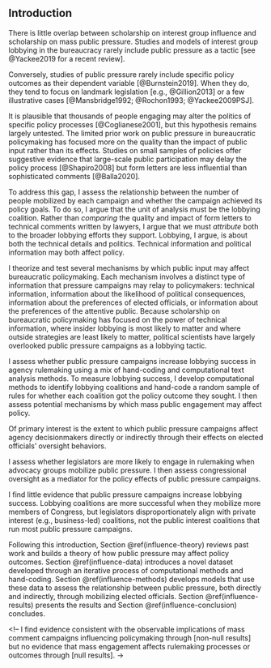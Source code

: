## Introduction

There is little overlap between scholarship on interest group influence and scholarship on mass public pressure. Studies and models of interest group lobbying in the bureaucracy rarely include public pressure as a tactic [see @Yackee2019 for a recent review].  

Conversely, studies of public pressure rarely include specific policy outcomes as their dependent variable [@Burnstein2019]. When they do, they tend to focus on landmark legislation [e.g., @Gillion2013] or a few illustrative cases [@Mansbridge1992; @Rochon1993; @Yackee2009PSJ].

It is plausible that thousands of people engaging
may alter the politics of specific policy processes [@Coglianese2001], but this hypothesis
remains largely untested. The limited prior work on public pressure in bureaucratic policymaking has focused more on the quality than the impact of public input rather than its effects. Studies on small samples of policies offer suggestive evidence that large-scale public participation may delay the policy process [@Shapiro2008] but form letters are less influential than sophisticated comments [@Balla2020].

<!--To address this gap, -->
To address this gap, <!--I assess the relationship between the number of
public comments and the amount of change between draft and final policy
texts. Next, -->
I assess the relationship between the number of people
mobilized by each campaign and whether the campaign achieved its policy
goals. To do so, I argue that the unit of analysis must be the lobbying coalition. Rather than *comparing* the quality and impact of form letters to technical comments written by lawyers, I argue that we must *attribute* both to the broader lobbying efforts they support. Lobbying, I argue, is about both the technical details and politics. Technical information and political information may both affect policy.

I theorize and test several mechanisms by which public
input may affect bureaucratic policymaking. Each mechanism involves a
distinct type of information that pressure campaigns may relay to
policymakers: technical information, information about the likelihood of
political consequences, information about the preferences of elected
officials, or information about the preferences of the attentive public.
Because scholarship on bureaucratic policymaking has focused on the
power of technical information, where insider lobbying is most likely to
matter and where outside strategies are least likely to matter,
political scientists have largely overlooked public pressure campaigns as a lobbying
tactic.
<!--

> TODO Review theory section.


Public engagement in rulemaking is highly
clustered on a few rules made salient by public pressure campaigns. 

<!-- Why Public Pressure May NOT Affect Agency Decisions

Responding to public pressure campaigns, agency officials often reject the notion that public pressure should inform their decisions.

<!-- Why Public Pressure May Affect Agency Decisions-->

I assess whether public pressure campaigns increase lobbying success in agency rulemaking using a mix of hand-coding and computational text analysis methods. To measure lobbying success, I develop computational methods to identify lobbying coalitions and hand-code a random sample of rules for whether each coalition got the policy outcome they sought. I then assess potential mechanisms by which mass public engagement may affect policy. 

Of primary interest is the extent to which public pressure campaigns affect agency decisionmakers directly or indirectly through their effects on elected officials' oversight behaviors. 

I assess whether legislators are more likely to engage in rulemaking when advocacy groups mobilize public pressure. I then assess congressional oversight as a mediator for the policy effects of public pressure campaigns. 

I find little evidence that public pressure campaigns increase lobbying success. Lobbying coalitions are more successful when they mobilize more members of Congress, but legislators disproportionately align with private interest (e.g., business-led) coalitions, not the public interest coalitions that run most public pressure campaigns. 

Following this introduction, Section \@ref(influence-theory) reviews past work and builds a theory of how public pressure may affect policy outcomes. Section \@ref(influence-data) introduces a novel dataset developed through an iterative process of computational methods and hand-coding. Section \@ref(influence-methods) develops models that use these data to assess the relationship between public pressure, both directly and indirectly, through mobilizing elected officials. Section \@ref(influence-results) presents the results and Section \@ref(influence-conclusion) concludes. 





<!--
I find evidence consistent with the observable implications of mass
comment campaigns influencing policymaking through [non-null results]
but no evidence that mass engagement affects rulemaking processes or
outcomes through [null results].
->
